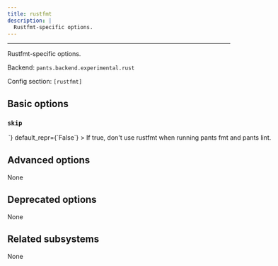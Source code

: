```yaml
---
title: rustfmt
description: |
  Rustfmt-specific options.
---
```



---

Rustfmt-specific options.

Backend: <span className="color--primary">`pants.backend.experimental.rust`</span>

Config section: <span className="color--primary">`[rustfmt]`</span>

<span className={styles.options}>

## Basic options

### `skip`

<Option
  cli_repr={`--[no-]rustfmt-skip`}
  env_repr='PANTS_RUSTFMT_SKIP'
  toml_repr={`[rustfmt]
skip = <bool>`}
  default_repr={`False`}
>

If true, don&#x27;t use rustfmt when running `pants fmt` and `pants lint`.

</Option>

## Advanced options

None

## Deprecated options

None

## Related subsystems

None

</span>
